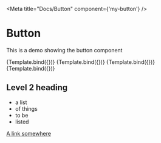 
<Meta title="Docs/Button" component={'my-button'} />

# Button

This is a demo showing the button component


<Canvas>
  <Story name="Unchecked" args={{ primary: true, label: 'Button' }}>
    {Template.bind({})}
  </Story>
  <Story name="Secondary" args={{ label: 'Button' }}>
    {Template.bind({})}
  </Story>
  <Story name="Large" args={{ size: 'large', label: 'Button' }}>
    {Template.bind({})}
  </Story>
  <Story name="Small" args={{ size: 'small', label: 'Button' }}>
    {Template.bind({})}
  </Story>
</Canvas>

## Level 2 heading

- a list
- of things
- to be
- listed

[A link somewhere](./foo.js)

